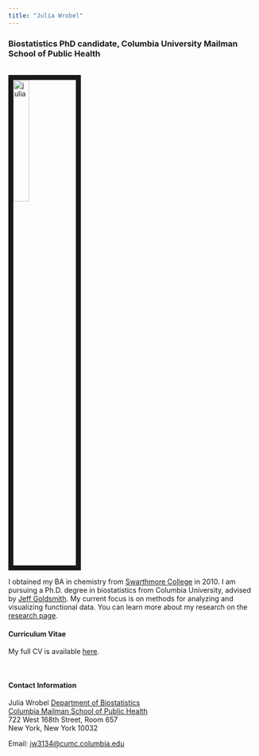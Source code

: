 ```yaml
---
title: "Julia Wrobel"
---
```


<link rel="stylesheet" href="styles.css" type="text/css">

### Biostatistics PhD candidate, Columbia University Mailman School of Public Health

<br><img src="images/jwrobel.jpg" alt="julia" style="width:25%; border:10px solid"><br>

I obtained my BA in chemistry from [Swarthmore College](http://www.swarthmore.edu/) in 2010. I am pursuing a Ph.D. degree in biostatistics from Columbia University, advised by [Jeff Goldsmith](http://jeffgoldsmith.com/). My current focus is on methods for analyzing and visualizing functional data. You can learn more about my research on the [research page](research.html).

#### Curriculum Vitae

My full CV is available [here](Downloads/wrobelCV.pdf).

<br>

#### Contact Information

Julia Wrobel
[Department of Biostatistics](http://www.mailman.columbia.edu/academic-departments/biostatistics)  
[Columbia Mailman School of Public Health](http://www.mailman.columbia.edu/)  
722 West 168th Street, Room 657  
New York, New York 10032  

Email: [jw3134@cumc.columbia.edu](mailto:jw3134@cumc.columbia.edu)  